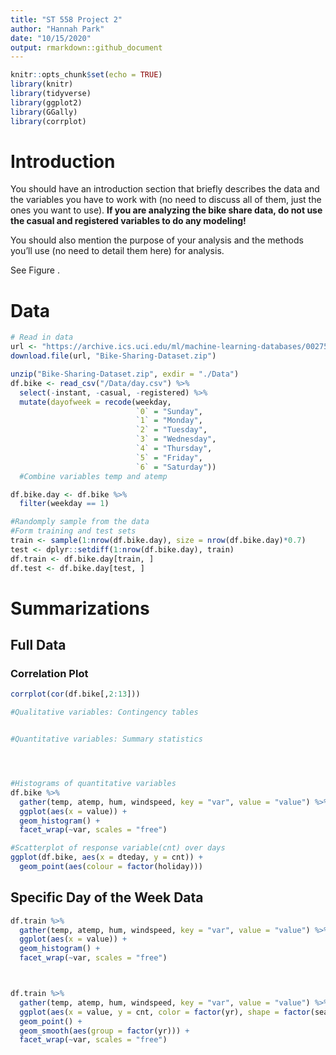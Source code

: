 ```yaml
---
title: "ST 558 Project 2"
author: "Hannah Park"
date: "10/15/2020"
output: rmarkdown::github_document
---
```


```r
knitr::opts_chunk$set(echo = TRUE)
library(knitr)
library(tidyverse)
library(ggplot2)
library(GGally)
library(corrplot)
```

# Introduction  

You should have an introduction section that briefly describes the data and the variables you have to work with (no need to discuss all of them, just the ones you want to use). **If you are analyzing the bike share data, do not use the casual and registered variables to do any modeling!**  

You should also mention the purpose of your analysis and the methods you’ll use (no need to detail them here) for analysis.

See Figure \ref{fig:correlation-plot}.

# Data  
```r
# Read in data
url <- "https://archive.ics.uci.edu/ml/machine-learning-databases/00275/Bike-Sharing-Dataset.zip"
download.file(url, "Bike-Sharing-Dataset.zip")

unzip("Bike-Sharing-Dataset.zip", exdir = "./Data")
df.bike <- read_csv("/Data/day.csv") %>%
  select(-instant, -casual, -registered) %>%
  mutate(dayofweek = recode(weekday,
                            `0` = "Sunday",
                            `1` = "Monday",
                            `2` = "Tuesday",
                            `3` = "Wednesday",
                            `4` = "Thursday",
                            `5` = "Friday",
                            `6` = "Saturday"))
  #Combine variables temp and atemp

df.bike.day <- df.bike %>%
  filter(weekday == 1)

#Randomply sample from the data 
#Form training and test sets
train <- sample(1:nrow(df.bike.day), size = nrow(df.bike.day)*0.7)
test <- dplyr::setdiff(1:nrow(df.bike.day), train)
df.train <- df.bike.day[train, ]
df.test <- df.bike.day[test, ]
```

# Summarizations  
## Full Data  

### Correlation Plot  
```r
corrplot(cor(df.bike[,2:13]))
```

```r

#Qualitative variables: Contingency tables


#Quantitative variables: Summary statistics




#Histograms of quantitative variables
df.bike %>%
  gather(temp, atemp, hum, windspeed, key = "var", value = "value") %>%
  ggplot(aes(x = value)) +
  geom_histogram() +
  facet_wrap(~var, scales = "free") 

#Scatterplot of response variable(cnt) over days
ggplot(df.bike, aes(x = dteday, y = cnt)) +
  geom_point(aes(colour = factor(holiday)))

```

## Specific Day of the Week Data  
```r

df.train %>%
  gather(temp, atemp, hum, windspeed, key = "var", value = "value") %>%
  ggplot(aes(x = value)) +
  geom_histogram() +
  facet_wrap(~var, scales = "free") 



df.train %>%
  gather(temp, atemp, hum, windspeed, key = "var", value = "value") %>%
  ggplot(aes(x = value, y = cnt, color = factor(yr), shape = factor(season))) +
  geom_point() +
  geom_smooth(aes(group = factor(yr))) +
  facet_wrap(~var, scales = "free") 
```

